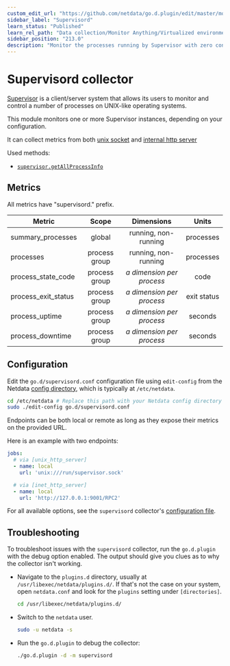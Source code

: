 ```yaml
---
custom_edit_url: "https://github.com/netdata/go.d.plugin/edit/master/modules/supervisord/README.md"
sidebar_label: "Supervisord"
learn_status: "Published"
learn_rel_path: "Data collection/Monitor Anything/Virtualized environments"
sidebar_position: "213.0"
description: "Monitor the processes running by Supervisor with zero configuration, per-second metric granularity, and interactive visualizations."
---
```



# Supervisord collector

[Supervisor](http://supervisord.org/) is a client/server system that allows its users to monitor and control a number of
processes on UNIX-like operating systems.

This module monitors one or more Supervisor instances, depending on your configuration.

It can collect metrics from
both [unix socket](http://supervisord.org/configuration.html?highlight=unix_http_server#unix-http-server-section-values)
and [internal http server](http://supervisord.org/configuration.html?highlight=unix_http_server#inet-http-server-section-settings)

Used methods:

- [`supervisor.getAllProcessInfo`](http://supervisord.org/api.html#supervisor.rpcinterface.SupervisorNamespaceRPCInterface.getAllProcessInfo)

## Metrics

All metrics have "supervisord." prefix.

| Metric              |     Scope     |           Dimensions           |    Units    |
|---------------------|:-------------:|:------------------------------:|:-----------:|
| summary_processes   |    global     |      running, non-running      |  processes  |
| processes           | process group |      running, non-running      |  processes  |
| process_state_code  | process group | <i>a dimension per process</i> |    code     |
| process_exit_status | process group | <i>a dimension per process</i> | exit status |
| process_uptime      | process group | <i>a dimension per process</i> |   seconds   |
| process_downtime    | process group | <i>a dimension per process</i> |   seconds   |

## Configuration

Edit the `go.d/supervisord.conf` configuration file using `edit-config` from the
Netdata [config directory](https://learn.netdata.cloud/docs/configure/nodes), which is typically at `/etc/netdata`.

```bash
cd /etc/netdata # Replace this path with your Netdata config directory
sudo ./edit-config go.d/supervisord.conf
```

Endpoints can be both local or remote as long as they expose their metrics on the provided URL.

Here is an example with two endpoints:

```yaml
jobs:
  # via [unix_http_server]
  - name: local
    url: 'unix:///run/supervisor.sock'

  # via [inet_http_server]
  - name: local
    url: 'http://127.0.0.1:9001/RPC2'
```

For all available options, see the `supervisord`
collector's [configuration file](https://github.com/netdata/go.d.plugin/blob/master/config/go.d/supervisord.conf).

## Troubleshooting

To troubleshoot issues with the `supervisord` collector, run the `go.d.plugin` with the debug option enabled. The output
should give you clues as to why the collector isn't working.

- Navigate to the `plugins.d` directory, usually at `/usr/libexec/netdata/plugins.d/`. If that's not the case on
  your system, open `netdata.conf` and look for the `plugins` setting under `[directories]`.

  ```bash
  cd /usr/libexec/netdata/plugins.d/
  ```

- Switch to the `netdata` user.

  ```bash
  sudo -u netdata -s
  ```

- Run the `go.d.plugin` to debug the collector:

  ```bash
  ./go.d.plugin -d -m supervisord
  ```

